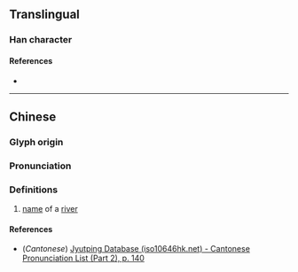 {{character info/new}}
==Translingual==

===Han character===
{{Han char|rn=85|rad=水|as=08|sn=11|four=38164|canj=EOMR,XEOMR|ids=⿰氵舍}}

====References====
* {{Han ref|kx=0628.230|dkj=17605|hdz=31653.020|uh=6DBB|ud=28091|bh=D647|bd=54855}}

----

==Chinese==
{{zh-forms}}

===Glyph origin===
{{Han etym}}

===Pronunciation===
{{zh-pron
|m=shè
|c=se3
|mc=y
|oc=y
|ma=
|cat=pn
}}

===Definitions===
{{zh-hanzi}}

# [[name]] of a [[river]]

====References====
* (''Cantonese'') [http://www.iso10646hk.net/jp/document/download.jsp Jyutping Database (iso10646hk.net) - Cantonese Pronunciation List (Part 2), p. 140]